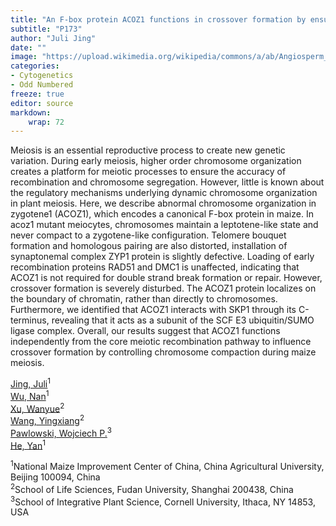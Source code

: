 ```yaml
---
title: "An F-box protein ACOZ1 functions in crossover formation by ensuring proper chromosome compaction during maize meiosis"
subtitle: "P173"
author: "Juli Jing"
date: ""
image: "https://upload.wikimedia.org/wikipedia/commons/a/ab/Angiosperm_Morphology_The_Closed_and_Collateral_Vascular_Bundle_in_Zea_%2837215761790%29.jpg"
categories: 
- Cytogenetics
- Odd Numbered
freeze: true
editor: source
markdown: 
    wrap: 72
---
```


Meiosis is an essential reproductive process to create new genetic variation. During early meiosis, higher order chromosome organization creates a platform for meiotic processes to ensure the accuracy of recombination and chromosome segregation. However, little is known about the regulatory mechanisms underlying dynamic chromosome organization in plant meiosis. Here, we describe abnormal chromosome organization in zygotene1 (ACOZ1), which encodes a canonical F-box protein in maize. In acoz1 mutant meiocytes, chromosomes maintain a leptotene-like state and never compact to a zygotene-like configuration. Telomere bouquet formation and homologous pairing are also distorted, installation of synaptonemal complex ZYP1 protein is slightly defective. Loading of early recombination proteins RAD51 and DMC1 is unaffected, indicating that ACOZ1 is not required for double strand break formation or repair. However, crossover formation is severely disturbed. The ACOZ1 protein localizes on the boundary of chromatin, rather than directly to chromosomes. Furthermore, we identified that ACOZ1 interacts with SKP1 through its C-terminus, revealing that it acts as a subunit of the SCF E3 ubiquitin/SUMO ligase complex. Overall, our results suggest that ACOZ1 functions independently from the core meiotic recombination pathway to influence crossover formation by controlling chromosome compaction during maize meiosis.

<a href='mailto:jj696@cornell.edu'>Jing, Juli</a><sup>1</sup><br><a href='mailto:846212505@qq.com'>Wu, Nan</a><sup>1</sup><br><a href='mailto:17110700018@fudan.edu.cn'>Xu, Wanyue</a><sup>2</sup><br><a href='mailto:yx_wang@fudan.edu.cn'>Wang, Yingxiang</a><sup>2</sup><br><a href='mailto:wp45@cornell.edu'>Pawlowski, Wojciech P.</a><sup>3</sup><br><a href='mailto:yh352@cau.edu.cn'>He, Yan</a><sup>1</sup><br>

<sup>1</sup>National Maize Improvement Center of China, China Agricultural University, Beijing 100094, China<br><sup>2</sup>School of Life Sciences, Fudan University, Shanghai 200438, China<br><sup>3</sup>School of Integrative Plant Science, Cornell University, Ithaca, NY 14853, USA<br>